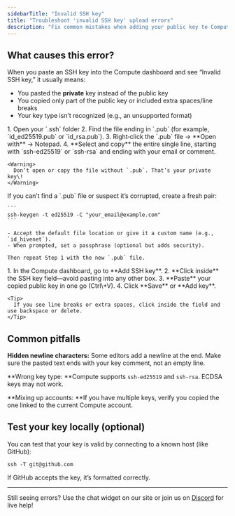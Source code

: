 ```yaml
---
sidebarTitle: "Invalid SSH key"
title: "Troubleshoot 'invalid SSH key' upload errors"
description: "Fix common mistakes when adding your public key to Compute"
---
```


## What causes this error?

When you paste an SSH key into the Compute dashboard and see “Invalid SSH key,” it usually means:

- You pasted the **private** key instead of the public key
- You copied only part of the public key or included extra spaces/line breaks
- Your key type isn’t recognized (e.g., an unsupported format)

<Steps>
  <Step title="Verify you’re using the public key">
    1. Open your `.ssh` folder
    2. Find the file ending in `.pub` (for example, `id_ed25519.pub` or `id_rsa.pub`).
    3. Right‑click the `.pub` file → **Open with** → Notepad.
    4. **Select and copy** the entire single line, starting with `ssh-ed25519` or `ssh-rsa` and ending with your email or comment.

    <Warning>
      Don’t open or copy the file without `.pub`. That’s your private key\!
    </Warning>
  </Step>
  <Step title="Regenerate your key if needed" stepNumber={2} titleSize="p">
    If you can’t find a `.pub` file or suspect it’s corrupted, create a fresh pair:

    ```
    ssh-keygen -t ed25519 -C "your_email@example.com"
    ```

    - Accept the default file location or give it a custom name (e.g., `id_hivenet`).
    - When prompted, set a passphrase (optional but adds security).

    Then repeat Step 1 with the new `.pub` file.
  </Step>
  <Step title="Paste carefully into the dashboard">
    1. In the Compute dashboard, go to **Add SSH key**.
    2. **Click inside** the SSH key field—avoid pasting into any other box.
    3. **Paste** your copied public key in one go (Ctrl\+V).
    4. Click **Save** or **Add key**.

    <Tip>
      If you see line breaks or extra spaces, click inside the field and use backspace or delete.
    </Tip>
  </Step>
</Steps>

## Common pitfalls

**Hidden newline characters:** Some editors add a newline at the end. Make sure the pasted text ends with your key comment, not an empty line.

\*\*Wrong key type: \*\*Compute supports `ssh-ed25519` and `ssh-rsa`. ECDSA keys may not work.

\*\*Mixing up accounts: \*\*If you have multiple keys, verify you copied the one linked to the current Compute account.

## Test your key locally (optional)

You can test that your key is valid by connecting to a known host (like GitHub):

```
ssh -T git@github.com
```

If GitHub accepts the key, it’s formatted correctly.

---

Still seeing errors? Use the chat widget on our site or join us on [Discord](https://discord.gg/cTmPDPrMG2) for live help\!